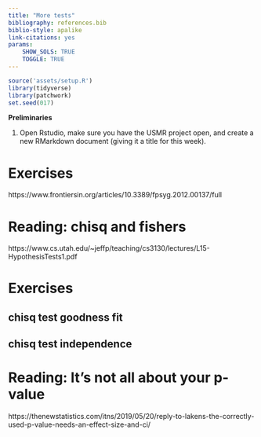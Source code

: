 ```yaml
---
title: "More tests"
bibliography: references.bib
biblio-style: apalike
link-citations: yes
params: 
    SHOW_SOLS: TRUE
    TOGGLE: TRUE
---
```


```r
source('assets/setup.R')
library(tidyverse)
library(patchwork)
set.seed(017)
```

:::red
**Preliminaries**  

1. Open Rstudio, make sure you have the USMR project open, and create a new RMarkdown document (giving it a title for this week). 

:::

# Exercises  
https://www.frontiersin.org/articles/10.3389/fpsyg.2012.00137/full 


# Reading: chisq and fishers
https://www.cs.utah.edu/~jeffp/teaching/cs3130/lectures/L15-HypothesisTests1.pdf

# Exercises

## chisq test goodness fit

## chisq test independence

# Reading: It's not all about your p-value

https://thenewstatistics.com/itns/2019/05/20/reply-to-lakens-the-correctly-used-p-value-needs-an-effect-size-and-ci/


